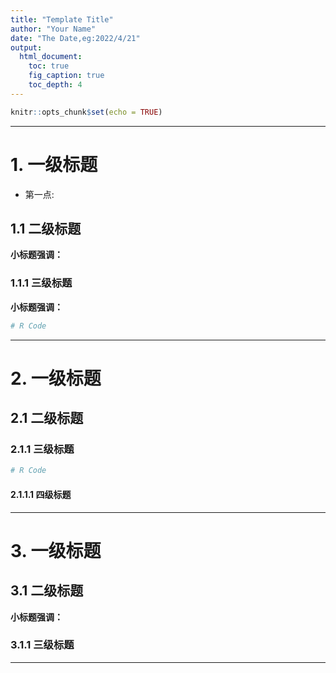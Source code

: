 ```yaml
---
title: "Template Title"
author: "Your Name"
date: "The Date,eg:2022/4/21"
output: 
  html_document:
    toc: true
    fig_caption: true
    toc_depth: 4
---
```


```r
knitr::opts_chunk$set(echo = TRUE)
```
---

# 1. 一级标题
* 第一点:  

## 1.1 二级标题

**小标题强调：**  

### 1.1.1 三级标题

**小标题强调：**  

```r
# R Code

```

---

# 2. 一级标题

## 2.1 二级标题

### 2.1.1 三级标题

```r
# R Code

```

#### 2.1.1.1 四级标题


---

# 3. 一级标题

## 3.1 二级标题

**小标题强调：**  

### 3.1.1 三级标题


---

